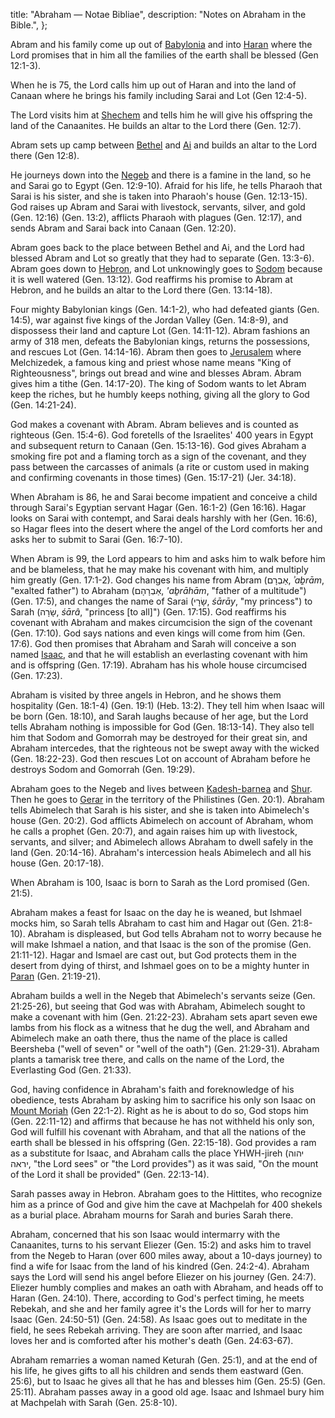   title: "Abraham — Notae Bibliae",
  description: "Notes on Abraham in the Bible.",
};

<Initial text="Abraham"/>

Abram and his family come up out of [Babylonia](/places/old-testament/genesis/babylonia) and into [Haran](/places/old-testament/genesis/haran) where the Lord promises that in him all the families of the earth shall be blessed (Gen 12:1-3).

When he is 75, the Lord calls him up out of Haran and into the land of Canaan where he brings his family including Sarai and Lot (Gen 12:4-5).

The Lord visits him at [Shechem](/places/old-testament/genesis/shechem) and tells him he will give his offspring the land of the Canaanites. He builds an altar to the Lord there (Gen. 12:7).

Abram sets up camp between [Bethel](/places/old-testament/genesis/bethel) and [Ai](/places/old-testament/genesis/ai) and builds an altar to the Lord there (Gen 12:8).

He journeys down into the [Negeb](/places/old-testament/genesis/negeb) and there is a famine in the land, so he and Sarai go to Egypt (Gen. 12:9-10). Afraid for his life, he tells Pharaoh that Sarai is his sister, and she is taken into Pharaoh's house (Gen. 12:13-15). God raises up Abram and Sarai with livestock, servants, silver, and gold (Gen. 12:16) (Gen. 13:2), afflicts Pharaoh with plagues (Gen. 12:17), and sends Abram and Sarai back into Canaan (Gen. 12:20).

Abram goes back to the place between Bethel and Ai, and the Lord had blessed Abram and Lot so greatly that they had to separate (Gen. 13:3-6). Abram goes down to [Hebron](/places/old-testament/genesis/hebron), and Lot unknowingly goes to [Sodom](/places/old-testament/genesis/sodom) because it is well watered (Gen. 13:12). God reaffirms his promise to Abram at Hebron, and he builds an altar to the Lord there (Gen. 13:14-18).

Four mighty Babylonian kings (Gen. 14:1-2), who had defeated giants (Gen. 14:5), war against five kings of the Jordan Valley (Gen. 14:8-9), and dispossess their land and capture Lot (Gen. 14:11-12). Abram fashions an army of 318 men, defeats the Babylonian kings, returns the possessions, and rescues Lot (Gen. 14:14-16). Abram then goes to [Jerusalem](/places/old-testament/genesis/jerusalem) where Melchizedek, a famous king and priest whose name means "King of Righteousness", brings out bread and wine and blesses Abram. Abram gives him a tithe (Gen. 14:17-20). The king of Sodom wants to let Abram keep the riches, but he humbly keeps nothing, giving all the glory to God (Gen. 14:21-24).

God makes a covenant with Abram. Abram believes and is counted as righteous (Gen. 15:4-6). God foretells of the Israelites' 400 years in Egypt and subsequent return to Canaan (Gen. 15:13-16). God gives Abraham a smoking fire pot and a flaming torch as a sign of the covenant, and they pass between the carcasses of animals (a rite or custom used in making and confirming covenants in those times) (Gen. 15:17-21) (Jer. 34:18).

When Abraham is 86, he and Sarai become impatient and conceive a child through Sarai's Egyptian servant Hagar (Gen. 16:1-2) (Gen 16:16). Hagar looks on Sarai with contempt, and Sarai deals harshly with her (Gen. 16:6), so Hagar flees into the desert where the angel of the Lord comforts her and asks her to submit to Sarai (Gen. 16:7-10).

When Abram is 99, the Lord appears to him and asks him to walk before him and be blameless, that he may make his covenant with him, and multiply him greatly (Gen. 17:1-2). God changes his name from Abram (אַבְרָם, *ʾaḇrām*, "exalted father") to Abraham (אַבְרָהָם, *'aḇrāhām*, "father of a multitude") (Gen. 17:5), and changes the name of Sarai (שָׂרָי, *śārāy*, "my princess") to Sarah (שָׂרָה, *śārâ*, "princess [to all]") (Gen. 17:15). God reaffirms his covenant with Abraham and makes circumcision the sign of the covenant (Gen. 17:10). God says nations and even kings will come from him (Gen. 17:6). God then promises that Abraham and Sarah will conceive a son named [Isaac](/people/patriarchs/isaac), and that he will establish an everlasting covenant with him and is offspring (Gen. 17:19). Abraham has his whole house circumcised (Gen. 17:23).

Abraham is visited by three angels in Hebron, and he shows them hospitality (Gen. 18:1-4) (Gen. 19:1) (Heb. 13:2). They tell him when Isaac will be born (Gen. 18:10), and Sarah laughs because of her age, but the Lord tells Abraham nothing is impossible for God (Gen. 18:13-14). They also tell him that Sodom and Gomorrah may be destroyed for their great sin, and Abraham intercedes, that the righteous not be swept away with the wicked (Gen. 18:22-23). God then rescues Lot on account of Abraham before he destroys Sodom and Gomorrah (Gen. 19:29).

Abraham goes to the Negeb and lives between [Kadesh-barnea](/places/old-testament/genesis/kadesh-barnea) and [Shur](/places/old-testament/genesis/shur). Then he goes to [Gerar](/places/old-testament/genesis/gerar) in the territory of the Philistines (Gen. 20:1). Abraham tells Abimelech that Sarah is his sister, and she is taken into Abimelech's house (Gen. 20:2). God afflicts Abimelech on account of Abraham, whom he calls a prophet (Gen. 20:7), and again raises him up with livestock, servants, and silver; and Abimelech allows Abraham to dwell safely in the land (Gen. 20:14-16). Abraham's intercession heals Abimelech and all his house (Gen. 20:17-18).

When Abraham is 100, Isaac is born to Sarah as the Lord promised (Gen. 21:5).

Abraham makes a feast for Isaac on the day he is weaned, but Ishmael mocks him, so Sarah tells Abraham to cast him and Hagar out (Gen. 21:8-10). Abraham is displeased, but God tells Abraham not to worry because he will make Ishmael a nation, and that Isaac is the son of the promise (Gen. 21:11-12). Hagar and Ismael are cast out, but God protects them in the desert from dying of thirst, and Ishmael goes on to be a mighty hunter in [Paran](/places/old-testament/genesis/paran) (Gen. 21:19-21).

Abraham builds a well in the Negeb that Abimelech's servants seize (Gen. 21:25-26), but seeing that God was with Abraham, Abimelech sought to make a covenant with him (Gen. 21:22-23). Abraham sets apart seven ewe lambs from his flock as a witness that he dug the well, and Abraham and Abimelech make an oath there, thus the name of the place is called Beersheba ("well of seven" or "well of the oath") (Gen. 21:29-31). Abraham plants a tamarisk tree there, and calls on the name of the Lord, the Everlasting God (Gen. 21:33).

God, having confidence in Abraham's faith and foreknowledge of his obedience, tests Abraham by asking him to sacrifice his only son Isaac on [Mount Moriah](/places/old-testament/genesis/mount-moriah) (Gen 22:1-2). Right as he is about to do so, God stops him (Gen. 22:11-12) and affirms that because he has not withheld his only son, God will fulfill his covenant with Abraham, and that all the nations of the earth shall be blessed in his offspring (Gen. 22:15-18). God provides a ram as a substitute for Isaac, and Abraham calls the place YHWH-jireh (יהוה יראה, "the Lord sees" or "the Lord provides") as it was said, "On the mount of the Lord it shall be provided" (Gen. 22:13-14).

Sarah passes away in Hebron. Abraham goes to the Hittites, who recognize him as a prince of God and give him the cave at Machpelah for 400 shekels as a burial place. Abraham mourns for Sarah and buries Sarah there.

Abraham, concerned that his son Isaac would intermarry with the Canaanites, turns to his servant Eliezer (Gen. 15:2) and asks him to travel from the Negeb to Haran (over 600 miles away, about a 10-days journey) to find a wife for Isaac from the land of his kindred (Gen. 24:2-4). Abraham says the Lord will send his angel before Eliezer on his journey (Gen. 24:7). Eliezer humbly complies and makes an oath with Abraham, and heads off to Haran (Gen. 24:10). There, according to God's perfect timing, he meets Rebekah, and she and her family agree it's the Lords will for her to marry Isaac (Gen. 24:50-51) (Gen. 24:58). As Isaac goes out to meditate in the field, he sees Rebekah arriving. They are soon after married, and Isaac loves her and is comforted after his mother's death (Gen. 24:63-67).

Abraham remarries a woman named Keturah (Gen. 25:1), and at the end of his life, he gives gifts to all his children and sends them eastward (Gen. 25:6), but to Isaac he gives all that he has and blesses him (Gen. 25:5) (Gen. 25:11). Abraham passes away in a good old age. Isaac and Ishmael bury him at Machpelah with Sarah (Gen. 25:8-10).
